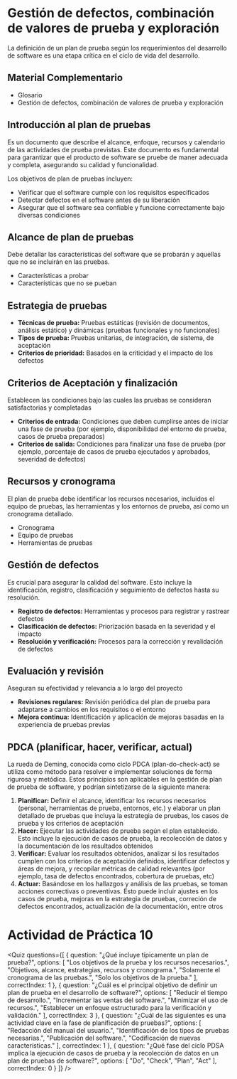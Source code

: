 
# Gestión de defectos, combinación de valores de prueba y exploración
La definición de un plan de prueba según los requerimientos del desarrollo de software es una etapa crítica en el ciclo de vida del desarrollo.

## Material Complementario
- <ExternalLink href='/inacap/tilv21/docs/glosario03.pdf'>Glosario</ExternalLink>
- <ExternalLink href='/inacap/tilv21/docs/guia04.pdf'>Gestión de defectos, combinación de valores de prueba y exploración</ExternalLink>

## Introducción al plan de pruebas
Es un documento que describe el alcance, enfoque, recursos y calendario de las actividades de prueba previstas. Este documento es fundamental para garantizar que el producto de software se pruebe de maner adecuada y completa, asegurando su calidad y funcionalidad.

Los objetivos de plan de pruebas incluyen:

- Verificar que el software cumple con los requisitos especificados
- Detectar defectos en el software antes de su liberación
- Asegurar que el software sea confiable y funcione correctamente bajo diversas condiciones

## Alcance de plan de pruebas
Debe detallar las características del software que se probarán y aquellas que no se incluirán en las pruebas.

- Características a probar
- Características que no se pueban

## Estrategia de pruebas

- **Técnicas de prueba:** Pruebas estáticas (revisión de documentos, análisis estático) y dinámicas (pruebas funcionales y no funcionales)
- **Tipos de prueba:** Pruebas unitarias, de integración, de sistema, de aceptación
- **Criterios de prioridad:** Basados en la criticidad y el impacto de los defectos

## Criterios de Aceptación y finalización
Establecen las condiciones bajo las cuales las pruebas se consideran satisfactorias y completadas

- **Criterios de entrada:** Condiciones que deben cumplirse antes de iniciar una fase de prueba (por ejemplo, disponibilidad del entorno de prueba, casos de prueba preparados)
- **Criterios de salida:** Condiciones para finalizar una fase de prueba (por ejemplo, porcentaje de casos de prueba ejecutados y aprobados, severidad de defectos)

## Recursos y cronograma
El plan de prueba debe identificar los recursos necesarios, incluidos el equipo de pruebas, las herramientas y los entornos de prueba, así como un cronograma detallado.

- Cronograma
- Equipo de pruebas
- Herramientas de pruebas

## Gestión de defectos
Es crucial para asegurar la calidad del software. Esto incluye la identificación, registro, clasificación y seguimiento de defectos hasta su resolución.

- **Registro de defectos:** Herramientas y procesos para registrar y rastrear defectos
- **Clasificación de defectos:** Priorización basada en la severidad y el impacto
- **Resolución y verificación:** Procesos para la corrección y revalidación de defectos

## Evaluación y revisión
Aseguran su efectividad y relevancia a lo largo del proyecto

- **Revisiones regulares:** Revisión periódica del plan de prueba para adaptarse a cambios en los requisitos o el entorno
- **Mejora continua:** Identificación y aplicación de mejoras basadas en la experiencia de pruebas previas

## PDCA (planificar, hacer, verificar, actual)
La rueda de Deming, conocida como ciclo PDCA (plan-do-check-act) se utiliza como método para resolver e implementar soluciones de forma rigurosa y metódica. Estos principios son aplicables en la gestión de plan de prueba de software, y podrían sintetizarse de la siguiente manera:

1. **Planificar:** Definir el alcance, identificar los recursos necesarios (personal, herramientas de prueba, entornos, etc.) y elaborar un plan detallado de pruebas que incluya la estrategia de pruebas, los casos de prueba y los criterios de aceptación
2. **Hacer:** Ejecutar las actividades de prueba según el plan establecido. Esto incluye la ejecución de casos de prueba, la recolección de datos y la documentación de los resultados obtenidos
3. **Verificar:** Evaluar los resultados obtenidos, analizar si los resultados cumplen con los criterios de aceptación definidos, identificar defectos y áreas de mejora, y recopilar métricas de calidad relevantes (por ejemplo, tasa de defectos encontrados, cobertura de pruebas, etc)
4. **Actuar:** Basándose en los hallazgos y análisis de las pruebas, se toman acciones correctivas o preventivas. Esto puede incluir ajustes en los casos de prueba, mejoras en la estrategia de pruebas, correción de defectos encontrados, actualización de la documentación, entre otros

# Actividad de Práctica 10

<Quiz questions={[
	{
		question: "¿Qué incluye típicamente un plan de prueba?",
		options: [
			"Los objetivos de la prueba y los recursos necesarios.",
			"Objetivos, alcance, estrategias, recursos y cronograma.",
			"Solamente el cronograma de las pruebas.",
			"Solo los objetivos de la prueba."
		],
		correctIndex: 1
	},
    {
		question: "¿Cuál es el principal objetivo de definir un plan de prueba en el desarrollo de software?",
		options: [
			"Reducir el tiempo de desarrollo.",
			"Incrementar las ventas del software.",
			"Minimizar el uso de recursos.",
			"Establecer un enfoque estructurado para la verificación y validación."
		],
		correctIndex: 3
	},
    {
		question: "¿Cuál de las siguientes es una actividad clave en la fase de planificación de pruebas?",
		options: [
			"Redacción del manual del usuario.",
			"Identificación de los tipos de pruebas necesarias.",
			"Publicación del software.",
			"Codificación de nuevas características."
		],
		correctIndex: 1
	},
    {
		question: "¿Qué fase del ciclo PDSA implica la ejecución de casos de prueba y la recolección de datos en un plan de pruebas de software?",
		options: [
			"Do",
			"Check",
			"Plan",
			"Act"
		],
		correctIndex: 0
	}
]} />